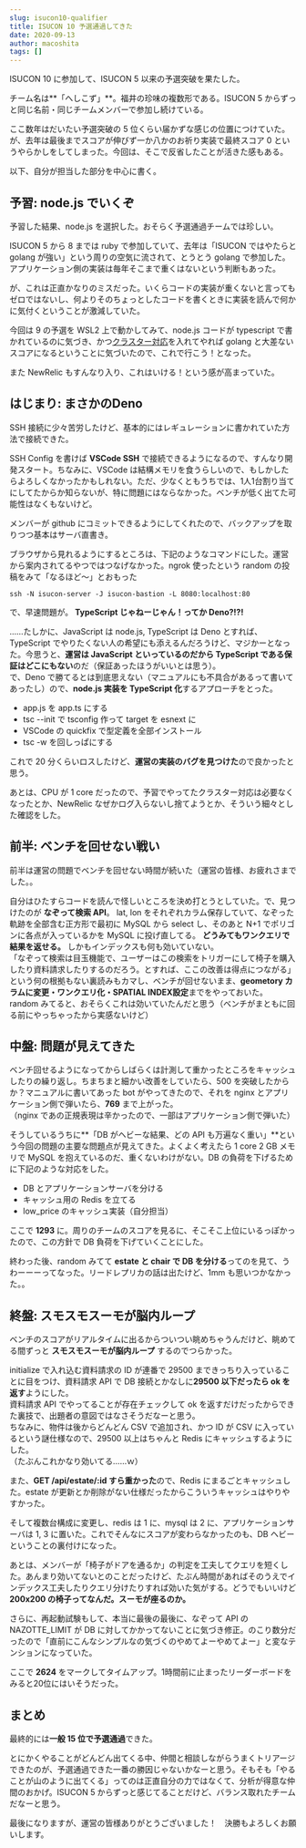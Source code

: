 ```yaml
---
slug: isucon10-qualifier
title: ISUCON 10 予選通過してきた
date: 2020-09-13
author: macoshita
tags: []
---
```

ISUCON 10 に参加して、ISUCON 5 以来の予選突破を果たした。

チーム名は**「へしこず」**。福井の珍味の複数形である。ISUCON 5 からずっと同じ名前・同じチームメンバーで参加し続けている。

ここ数年はだいたい予選突破の 5 位くらい届かずな感じの位置につけていた。が、去年は最後までスコアが伸びず一か八かのお祈り実装で最終スコア 0 というやらかしをしてしまった。今回は、そこで反省したことが活きた感もある。

以下、自分が担当した部分を中心に書く。

## 予習: node.js でいくぞ

予習した結果、node.js を選択した。おそらく予選通過チームでは珍しい。

ISUCON 5 から 8 までは ruby で参加していて、去年は「ISUCON ではやたらと golang が強い」という周りの空気に流されて、とうとう golang で参加した。アプリケーション側の実装は毎年そこまで重くはないという判断もあった。

が、これは正直かなりのミスだった。いくらコードの実装が重くないと言ってもゼロではないし、何よりそのちょっとしたコードを書くときに実装を読んで何かに気付くということが激減していた。

今回は 9 の予選を WSL2 上で動かしてみて、node.js コードが typescript で書かれているのに気づき、かつ[クラスター対応](https://gist.github.com/thearegee/3eea038b9f0c5e94de73f3c3482fa732)を入れてやれば golang と大差ないスコアになるということに気づいたので、これで行こう！となった。

また NewRelic もすんなり入り、これはいける！という感が高まっていた。

## はじまり: まさかのDeno

SSH 接続に少々苦労したけど、基本的にはレギュレーションに書かれていた方法で接続できた。

SSH Config を書けば **VSCode SSH** で接続できるようになるので、すんなり開発スタート。ちなみに、VSCode は結構メモリを食うらしいので、もしかしたらよろしくなかったかもしれない。ただ、少なくともうちでは、1人1台割り当てにしてたからか知らないが、特に問題にはならなかった。ベンチが低く出てた可能性はなくもないけど。

メンバーが github にコミットできるようにしてくれたので、バックアップを取りつつ基本はサーバ直書き。

ブラウザから見れるようにするところは、下記のようなコマンドにした。運営から案内されてるやつではつなげなかった。ngrok 使ったという random の投稿をみて「なるほど～」とおもった

```shell
ssh -N isucon-server -J isucon-bastion -L 8080:localhost:80
```

で、早速問題が。 **TypeScript じゃねーじゃん！ってか Deno?!?!** 

……たしかに、JavaScript は node.js, TypeScript は Deno とすれば、TypeScript でやりたくない人の希望にも添えるんだろうけど、マジかーとなった。今思うと、**運営は JavaScript といっているのだから TypeScript である保証はどこにもない**のだ（保証あったほうがいいとは思う）。\
で、Deno で勝てるとは到底思えない（マニュアルにも不具合があるって書いてあったし）ので、**node.js 実装を TypeScript 化**するアプローチをとった。

* app.js を app.ts にする
* tsc --init で tsconfig 作って target を esnext に
* VSCode の quickfix で型定義を全部インストール
* tsc -w を回しっぱにする

これで 20 分くらいロスしたけど、**運営の実装のバグを見つけた**ので良かったと思う。

あとは、CPU が 1 core だったので、予習でやってたクラスター対応は必要なくなったとか、NewRelic なぜかログ入らないし捨てようとか、そういう細々とした確認をした。

## 前半: ベンチを回せない戦い

前半は運営の問題でベンチを回せない時間が続いた（運営の皆様、お疲れさまでした。。

自分はひたすらコードを読んで怪しいところを決め打とうとしていた。で、見つけたのが **なぞって検索 API**。 lat, lon をそれぞれカラム保存していて、なぞった軌跡を全部含む正方形で最初に MySQL から select し、そのあと N+1 でポリゴンに各点が入っているかを MySQL に投げ直してる。 **どうみてもワンクエリで結果を返せる。** しかもインデックスも何も効いていない。\
「なぞって検索は目玉機能で、ユーザーはこの検索をトリガーにして椅子を購入したり資料請求したりするのだろう。とすれば、ここの改善は得点につながる」という何の根拠もない裏読みもカマし、ベンチが回せないまま、**geometory カラムに変更・ワンクエリ化・SPATIAL INDEX設定**までをやっておいた。\
random みてると、おそらくこれは効いていたんだと思う（ベンチがまともに回る前にやっちゃったから実感ないけど）

## 中盤: 問題が見えてきた

ベンチ回せるようになってからしばらくは計測して重かったところをキャッシュしたりの繰り返し。ちまちまと細かい改善をしていたら、500 を突破したからか？マニュアルに書いてあった bot がやってきたので、それを nginx とアプリケーション側で弾いたら、**769** まで上がった。\
（nginx であの正規表現は辛かったので、一部はアプリケーション側で弾いた）

そうしているうちに**「DB がヘビーな結果、どの API も万遍なく重い」**という今回の問題の主要な問題点が見えてきた。よくよく考えたら 1 core 2 GB メモリで MySQL を抱えているのだ、重くないわけがない。DB の負荷を下げるために下記のような対応をした。

* DB とアプリケーションサーバを分ける
* キャッシュ用の Redis を立てる
* low_price のキャッシュ実装（自分担当）

ここで **1293** に。周りのチームのスコアを見るに、そこそこ上位にいるっぽかったので、この方針で DB 負荷を下げていくことにした。

終わった後、random みてて **estate と chair で DB を分ける**ってのを見て、うわーーーってなった。リードレプリカの話は出たけど、1mm も思いつかなかった。。

## 終盤: スモスモスーモが脳内ループ

ベンチのスコアがリアルタイムに出るからついつい眺めちゃうんだけど、眺めてる間ずっと **スモスモスーモが脳内ループ** するのでつらかった。

initialize で入れ込む資料請求の ID が連番で 29500 まできっちり入っていることに目をつけ、資料請求 API で DB 接続とかなしに**29500 以下だったら ok を返す**ようにした。\
資料請求 API でやってることが存在チェックして ok を返すだけだったからできた裏技で、出題者の意図ではなさそうだなーと思う。\
ちなみに、物件は後からどんどん CSV で追加され、かつ ID が CSV に入っているという謎仕様なので、29500 以上はちゃんと Redis にキャッシュするようにした。\
（たぶんこれかなり効いてる……ｗ）

また、**GET /api/estate/:id すら重かった**ので、Redis にまるごとキャッシュした。estate が更新とか削除がない仕様だったからこういうキャッシュはやりやすかった。

そして複数台構成に変更し、redis は 1 に、mysql は 2 に、アプリケーションサーバは 1, 3 に置いた。これでそんなにスコアが変わらなかったのも、DB ヘビーということの裏付けになった。

あとは、メンバーが「椅子がドアを通るか」の判定を工夫してクエリを短くした。あんまり効いてないとのことだったけど、たぶん時間があればそのうえでインデックス工夫したりクエリ分けたりすれば効いた気がする。どうでもいいけど **200x200 の椅子ってなんだ。スーモが座るのか。**

さらに、再起動試験もして、本当に最後の最後に、なぞって API の NAZOTTE_LIMIT が DB に対してかかってないことに気づき修正。のこり数分だったので「直前にこんなシンプルなの気づくのやめてよーやめてよー」と変なテンションになっていた。

ここで **2624** をマークしてタイムアップ。1時間前に止まったリーダーボードをみると20位にはいそうだった。

## まとめ

最終的には**一般 15 位で予選通過**できた。

とにかくやることがどんどん出てくる中、仲間と相談しながらうまくトリアージできたのが、予選通過できた一番の勝因じゃないかなーと思う。そもそも「やることが山のように出てくる」ってのは正直自分の力ではなくて、分析が得意な仲間のおかげ。ISUCON 5 からずっと感じてることだけど、バランス取れたチームだなーと思う。

最後になりますが、運営の皆様ありがとうございました！　決勝もよろしくお願いします。
